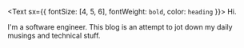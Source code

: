 <Text sx={{ fontSize: [4, 5, 6], fontWeight: `bold`, color: `heading` }}>
  Hi.
</Text>

I'm a software engineer. This blog is an attempt to jot down my daily musings and technical stuff.
